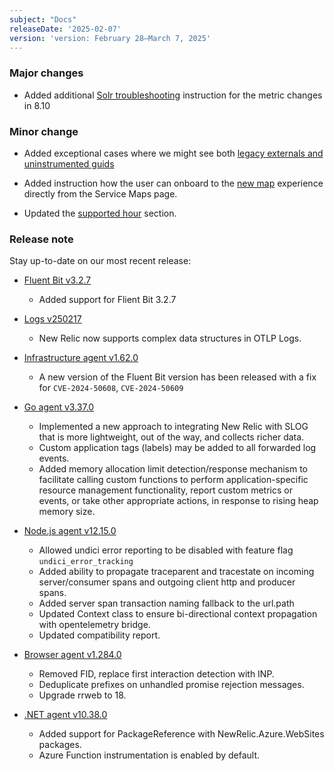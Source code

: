 ```yaml
---
subject: "Docs"
releaseDate: '2025-02-07'
version: 'version: February 28–March 7, 2025'
---
```


### Major changes

* Added additional [Solr troubleshooting](/docs/apm/agents/java-agent/troubleshooting/java-solr-troubleshooting) instruction for the metric changes in 8.10

### Minor change

* Added exceptional cases where we might see both [legacy externals and uninstrumented guids](/docs/new-relic-solutions/new-relic-one/core-concepts/what-entity-new-relic/#handling-legacy-externals-and-uninstrumented-entities-exceptions-in-entity-relationships)

* Added instruction how the user can onboard to the [new map](/docs/service-architecture-intelligence/maps/advanced-maps) experience directly from the Service Maps page.

* Updated the [supported hour](/docs/licenses/license-information/general-usage-licenses/global-technical-support-offerings) section.


### Release note

Stay up-to-date on our most recent release:

* [Fluent Bit v3.2.7](/docs/release-notes/fluentbit-release-notes/fluentbit-27-02-20/)
    * Added support for Flient Bit 3.2.7

* [Logs v250217](/docs/release-notes/logs-release-notes/logs-25-02-17/)
    * New Relic now supports complex data structures in OTLP Logs.

* [Infrastructure agent v1.62.0](/docs/release-notes/infrastructure-release-notes/infrastructure-agent-release-notes/new-relic-infrastructure-agent-1620/)
    * A new version of the Fluent Bit version has been released with a fix for `CVE-2024-50608`, `CVE-2024-50609`

* [Go agent v3.37.0](/docs/release-notes/agent-release-notes/go-release-notes/go-agent-3-37-0/)
    * Implemented a new approach to integrating New Relic with SLOG that is more lightweight, out of the way, and collects richer data.
    * Custom application tags (labels) may be added to all forwarded log events.
    * Added memory allocation limit detection/response mechanism to facilitate calling custom functions to perform application-specific resource management functionality, report custom metrics or events, or take other appropriate actions, in response to rising heap memory size.

* [Node.js agent v12.15.0](/docs/release-notes/agent-release-notes/nodejs-release-notes/node-agent-12-15-0/)
    * Allowed undici error reporting to be disabled with feature flag `undici_error_tracking`
    * Added ability to propagate traceparent and tracestate on incoming server/consumer spans and outgoing client http and producer spans.
    * Added server span transaction naming fallback to the url.path
    * Updated Context class to ensure bi-directional context propagation with opentelemetry bridge.
    * Updated compatibility report.

* [Browser agent v1.284.0](/docs/release-notes/new-relic-browser-release-notes/browser-agent-release-notes/browser-agent-v1.284.0/)
    * Removed FID, replace first interaction detection with INP.
    * Deduplicate prefixes on unhandled promise rejection messages.
    * Upgrade rrweb to 18.

* [.NET agent v10.38.0](/docs/release-notes/agent-release-notes/net-release-notes/net-agent-10-38-0/)
    * Added support for PackageReference with NewRelic.Azure.WebSites packages.
    * Azure Function instrumentation is enabled by default.